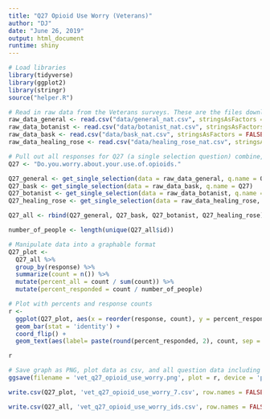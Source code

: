 ```yaml
---
title: "Q27 Opioid Use Worry (Veterans)"
author: "DJ"
date: "June 26, 2019"
output: html_document
runtime: shiny
---
```


```r
# Load libraries
library(tidyverse)
library(ggplot2)
library(stringr)
source("helper.R")
```

```r
# Read in raw data from the Veterans surveys. These are the files downloaded from survey monkey saved as a .csv
raw_data_general <- read.csv("data/general_nat.csv", stringsAsFactors = FALSE)
raw_data_botanist <- read.csv("data/botanist_nat.csv", stringsAsFactors = FALSE)
raw_data_bask <- read.csv("data/bask_nat.csv", stringsAsFactors = FALSE)
raw_data_healing_rose <- read.csv("data/healing_rose_nat.csv", stringsAsFactors = FALSE)
```

```r
# Pull out all responses for Q27 (a single selection question) combine, then determine 'question n'
Q27 <- "Do.you.worry.about.your.use.of.opioids."

Q27_general <- get_single_selection(data = raw_data_general, q.name = Q27)
Q27_bask <- get_single_selection(data = raw_data_bask, q.name = Q27)
Q27_botanist <- get_single_selection(data = raw_data_botanist, q.name = Q27)
Q27_healing_rose <- get_single_selection(data = raw_data_healing_rose, q.name = Q27)

Q27_all <- rbind(Q27_general, Q27_bask, Q27_botanist, Q27_healing_rose)

number_of_people <- length(unique(Q27_all$id))
```

```r
# Manipulate data into a graphable format
Q27_plot <- 
  Q27_all %>%
  group_by(response) %>%
  summarize(count = n()) %>%
  mutate(percent_all = count / sum(count)) %>%
  mutate(percent_responded = count / number_of_people)
```

```r
# Plot with percents and response counts
r <- 
  ggplot(Q27_plot, aes(x = reorder(response, count), y = percent_responded)) +
  geom_bar(stat = 'identity') +
  coord_flip() +
  geom_text(aes(label= paste(round(percent_responded, 2), count, sep = "***")))

r
```

```r
# Save graph as PNG, plot data as csv, and all question data including response IDs as csv (save question n and N at end of plot file as "_x.x")
ggsave(filename = 'vet_q27_opioid_use_worry.png', plot = r, device = 'png')

write.csv(Q27_plot, 'vet_q27_opioid_use_worry_7.csv', row.names = FALSE)

write.csv(Q27_all, 'vet_q27_opioid_use_worry_ids.csv', row.names = FALSE)
```
